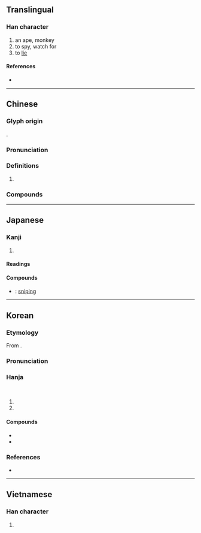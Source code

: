 {{character info}}
==Translingual==

===Han character===
{{Han char|rn=94|rad=犬|as=05|sn=8|four=47210|canj=KHBM|ids=⿰犭且}}

# an ape, monkey
# to spy, watch for
# to [[lie]]

====References====
* {{Han ref|kx=0709.140|dkj=20347|dj=1122.020|hdz=21339.080|uh=72D9|ud=29401|bh=AAAE|bd=43694}}

----

==Chinese==
{{zh-forms}}

===Glyph origin===
{{Han etym}}
{{Han compound|犬|alt1=犭|且|ls=psc|c1=s|c2=p}}.

===Pronunciation===
{{zh-pron
|m=jū
|c=zeoi1
|mn=qz:chir/xm:chu/zz:chi
|mn-t=zu1
|mc=y
|oc=y
|cat=
}}

===Definitions===
{{zh-hanzi}}

# {{rfdef|zh}}

===Compounds===
{{zh-der|狙伺|狙公|狙擊|狙殺|狙獪|狙詐|猵狙}}

----

==Japanese==

===Kanji===
{{ja-kanji|grade=c|rs=犬05}}

# {{rfdef|ja|sort=犬05}}

====Readings====
{{ja-readings
|goon=そ
|kanon=しょ
|kun=ねら-う, ねら-い
}}

====Compounds====
* {{ja-r|狙%撃|そ%げき}}: [[sniping]]

----

==Korean==

===Etymology===
From {{der|ko|ltc|-}} {{ltc-l|狙}}. {{hanja-dongguk|쳥|chye}}

===Pronunciation===
{{ko-hanja-pron|저|l=y}}

===Hanja===
{{ko-hanja-search}}
{{ko-hanja|원숭이|저}}<br>
{{ko-hanja|엿보다|엿볼|저}}

# {{hanja form of|저|[[monkey]]}}
# {{hanja form of|저|to [[peek]]}}

====Compounds====
{{der-top|Compounds}}
* {{ko-l|저격|[[sniping]]|狙擊}}
* {{ko-l|저격수|[[sniper]]|狙擊手}}
{{der-bottom}}

===References===
* {{R:hanjadoc|7122}}

----

==Vietnamese==

===Han character===
{{vi-readings|reading=thư|rs=犬05}}

# {{rfdef|vi|sort=犬05}}